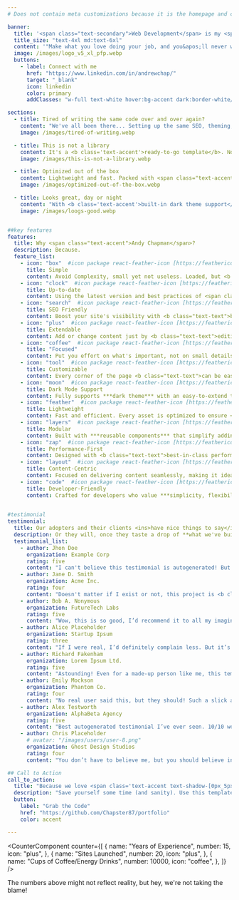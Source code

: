 ```yaml
---
# Does not contain meta customizations because it is the homepage and config is already set in the config file

banner:
  title: '<span class="text-secondary">Web Development</span> is my <span class="text-accent text-shadow-[0px_5px_15px] shadow-accent/10">passion</span>.'
  title_size: "text-4xl md:text-6xl"
  content: '"Make what you love doing your job, and you&apos;ll never work a day in your life"'
  image: /images/logo_v5_xl_pfp.webp
  buttons:
    - label: Connect with me
      href: "https://www.linkedin.com/in/andrewchap/"
      target: "_blank"
      icon: linkedin
      color: primary
      addClasses: "w-full text-white hover:bg-accent dark:border-white/10 dark:border"

sections:
  - title: Tired of writing the same code over and over again?
    content: "We've all been there... Setting up the same SEO, theming, and responsive layout boilerplate again and again."
    image: /images/tired-of-writing.webp

  - title: This is not a library
    content: It's a <b class='text-accent'>ready-to-go template</b>. No steep learning curves or dozens of new dependencies. Just the essentials to build content-driven pages with ease.<br/>If you're familiar with <span class="text-accent font-bold">Astro</span>, you are good to go.
    image: /images/this-is-not-a-library.webp

  - title: Optimized out of the box
    content: Lightweight and fast. Packed with <span class="text-accent font-bold">Astro</span>, <span class="text-[#38bdf8] font-bold">tailwind</span> and <span class="text-[#e41c81] font-bold">Sass</span> goodness, so your pages load <b class='text-accent'>blazing fast</b>—right from the start. <br/> All the pages are configured in a way that are SEO-friendly and defined with markdown.
    image: /images/optimized-out-of-the-box.webp

  - title: Looks great, day or night
    content: "With <b class='text-accent'>built-in dark theme support</b>, your site will look amazing no matter what time of day your users visit. Or what their eyes prefer.<br/> <br/>Forget convoluted theming systems. Focus on your design and let the code work for you."
    image: /images/loogs-good.webp


##key features
features:
  title: Why <span class="text-accent">Andy Chapman</span>?
  description: Because.
  feature_list:
    - icon: "box"  #icon package react-feather-icon [https://feathericons.com/]
      title: Simple
      content: Avoid Complexity, small yet not useless. Loaded, but <b class="text-text">not overwhelming</b>.
    - icon: "clock"  #icon package react-feather-icon [https://feathericons.com/]
      title: Up-to-date
      content: Using the latest version and best practices of <span class="text-accent font-bold">Astro</span>, <span class="text-[#38bdf8] font-bold">tailwindcss</span> and <span class="text-[#e41c81] font-bold">Sass</span>
    - icon: "search"  #icon package react-feather-icon [https://feathericons.com/]
      title: SEO Friendly
      content: Boost your site's visibility with <b class="text-text">built-in SEO optimizations</b>, including automatic sitemap generation using <a target='blank' href="https://docs.astro.build/es/guides/integrations-guide/sitemap/"><span class="text-accent font-bold underline">astrojs/sitemap</span></a>.
    - icon: "plus"  #icon package react-feather-icon [https://feathericons.com/]
      title: Extendable
      content: Add or change content just by <b class="text-text">editing markdown files</b>, so it stays in one place regardless of the code.
    - icon: "coffee"  #icon package react-feather-icon [https://feathericons.com/]
      title: "Focused"
      content: Put you effort on what's important, not on small details. Dont worry about <span class="text-shadow-sm shadow-surface-contrast">***that damn shadow***</span>.
    - icon: "tool"  #icon package react-feather-icon [https://feathericons.com/]
      title: Customizable
      content: Every corner of the page <b class="text-text">can be easily changed</b> to fit your needs.
    - icon: "moon"  #icon package react-feather-icon [https://feathericons.com/]
      title: Dark Mode Support
      content: Fully supports ***dark theme*** with an easy-to-extend theming system.
    - icon: "feather"  #icon package react-feather-icon [https://feathericons.com/]
      title: Lightweight
      content: Fast and efficient. Every asset is optimized to ensure <b class="text-text">minimal load times</b>.
    - icon: "layers"  #icon package react-feather-icon [https://feathericons.com/]
      title: Modular
      content: Built with ***reusable components*** that simplify adding or editing sections of the page.
    - icon: "zap"  #icon package react-feather-icon [https://feathericons.com/]
      title: Performance-First
      content: Designed with <b class="text-text">best-in-class performance</b> metrics to improve the user experience.
    - icon: "layout"  #icon package react-feather-icon [https://feathericons.com/]
      title: Content-Centric
      content: Focused on delivering content seamlessly, making it ideal for <b class="text-text">portfolios, showcases, or landing pages</b>.
    - icon: "code"  #icon package react-feather-icon [https://feathericons.com/]
      title: Developer-Friendly
      content: Crafted for developers who value ***simplicity, flexibility, and modern*** tools.
    

#testimonial
testimonial:
  title: Our adopters and their clients <ins>have nice things to say</ins> about us
  description: Or they will, once they taste a drop of **what we've built**
  testimonial_list:
    - author: Jhon Doe
      organization: Example Corp
      rating: five
      content: "I can't believe this testimonial is autogenerated! But hey, I’d still give it <b class='text-accent'>five stars</b>!"
    - author: Jane D. Smith
      organization: Acme Inc.
      rating: four
      content: "Doesn't matter if I exist or not, this project is <b class='text-accent'>truly fantastic</b>. Highly recommend!"
    - author: Bob A. Nonymous
      organization: FutureTech Labs
      rating: five
      content: "Wow, this is so good, I’d recommend it to all my imaginary friends."
    - author: Alice Placeholder
      organization: Startup Ipsum
      rating: three
      content: "If I were real, I’d definitely complain less. But it’s still pretty good!"
    - author: Richard Fakenham
      organization: Lorem Ipsum Ltd.
      rating: five
      content: "Astounding! Even for a made-up person like me, this template <b class='text-accent'>exceeds expectations</b>."
    - author: Emily Mockson
      organization: Phantom Co.
      rating: four
      content: "No real user said this, but they should! Such a slick and modern experience."
    - author: Alex Testworth
      organization: AlphaBeta Agency
      rating: five
      content: "Best autogenerated testimonial I’ve ever seen. 10/10 would fake it again."
    - author: Chris Placeholder
      # avatar: "/images/users/user-8.png"
      organization: Ghost Design Studios
      rating: four
      content: "You don’t have to believe me, but you should believe in this product!"

## Call to Action
call_to_action:
  title: "Because we love <span class='text-accent text-shadow-[0px_5px_15px]' >Astro</span> and <span class='text-[#38bdf8] text-shadow-[0px_5px_15px]'>Tailwind</span>."
  description: "Save yourself some time (and sanity). Use this template and act like you planned everything from scratch. We won't tell. **Just be sure to leave a star, please.**"
  button: 
    label: "Grab the Code"
    href: "https://github.com/Chapster87/portfolio"
    color: accent

---
```


<CounterComponent
  counter={[
    {
      name: "Years of Experience",
      number: 15,
      icon: "plus",
    },
    {
      name: "Sites Launched",
      number: 20,
      icon: "plus",
    },
    {
      name: "Cups of Coffee/Energy Drinks",
      number: 10000,
      icon: "coffee",
    },
  ]}
/>

<p class="text-text-disabled text-sm text-center mt-4">The numbers above might not reflect reality, but hey, we're not taking the blame!</p>
<br/>